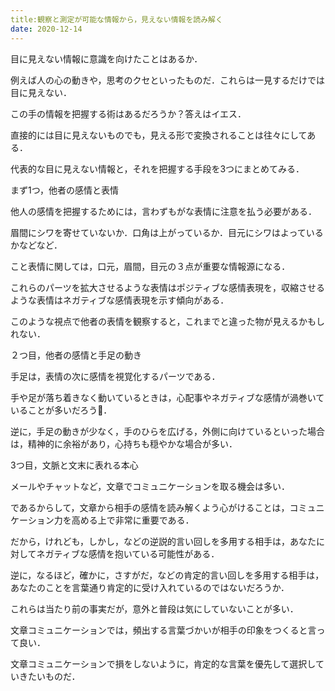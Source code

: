 ```yaml
---
title:観察と測定が可能な情報から，見えない情報を読み解く
date: 2020-12-14
---
```

目に見えない情報に意識を向けたことはあるか．


例えば人の心の動きや，思考のクセといったものだ．これらは一見するだけでは目に見えない．


この手の情報を把握する術はあるだろうか？答えはイエス．


直接的には目に見えないものでも，見える形で変換されることは往々にしてある．


代表的な目に見えない情報と，それを把握する手段を3つにまとめてみる．


まず1つ，他者の感情と表情


他人の感情を把握するためには，言わずもがな表情に注意を払う必要がある．


眉間にシワを寄せていないか．口角は上がっているか．目元にシワはよっているかなどなど．


こと表情に関しては，口元，眉間，目元の３点が重要な情報源になる．


これらのパーツを拡大させるような表情はポジティブな感情表現を，収縮させるような表情はネガティブな感情表現を示す傾向がある．


このような視点で他者の表情を観察すると，これまでと違った物が見えるかもしれない．


２つ目，他者の感情と手足の動き


手足は，表情の次に感情を視覚化するパーツである．


手や足が落ち着きなく動いているときは，心配事やネガティブな感情が渦巻いていることが多いだろう．


逆に，手足の動きが少なく，手のひらを広げる，外側に向けているといった場合は，精神的に余裕があり，心持ちも穏やかな場合が多い．



3つ目，文脈と文末に表れる本心


メールやチャットなど，文章でコミュニケーションを取る機会は多い．


であるからして，文章から相手の感情を読み解くよう心がけることは，コミュニケーション力を高める上で非常に重要である．


だから，けれども，しかし，などの逆説的言い回しを多用する相手は，あなたに対してネガティブな感情を抱いている可能性がある．


逆に，なるほど，確かに，さすがだ，などの肯定的言い回しを多用する相手は，あなたのことを言葉通り肯定的に受け入れているのではないだろうか．


これらは当たり前の事実だが，意外と普段は気にしていないことが多い．


文章コミュニケーションでは，頻出する言葉づかいが相手の印象をつくると言って良い．


文章コミュニケーションで損をしないように，肯定的な言葉を優先して選択していきたいものだ．
